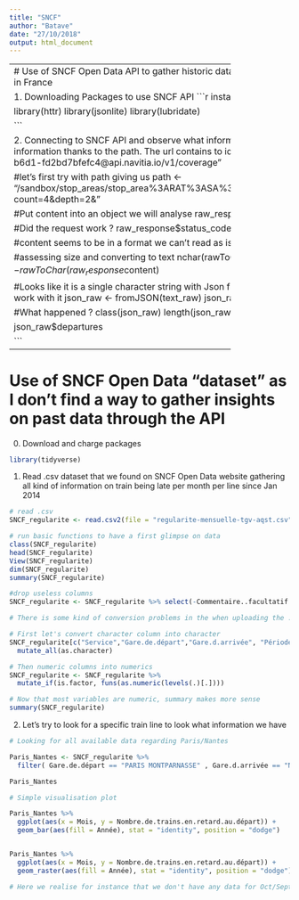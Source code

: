 ```yaml
---
title: "SNCF"
author: "Batave"
date: "27/10/2018"
output: html_document
---
```


--------------------------------------------------------
# Use of SNCF Open Data API to gather historic data on SNCF trains schedules (real and planned) in France


1. Downloading Packages to use SNCF API
```r

install.packages(c("httr","jsonlite", "lubridate"))

library(httr)
library(jsonlite)
library(lubridate)


```


2. Connecting to SNCF API and observe what information we are collecting
```r

#Access the right information thanks to the path. The url contains to id key.
url <- "https://6835ac93-272b-4bae-b6d1-fd2bd7bfefc4@api.navitia.io/v1/coverage"

#let's first try with path giving us   
path <- "/sandbox/stop_areas/stop_area%3ARAT%3ASA%3ABASTI/lines/line%3ARAT%3AM5/departures?count=4&depth=2&"

#Put content into an object we will analyse
raw_response <- GET(url = paste(url,path, sep = ""))

#Did the request work ?
raw_response$status_code

#content seems to be in a format we can't read as is
head(raw_response$content)

#assessing size and converting to text
nchar(rawToChar(raw_response$content))
text_raw <- rawToChar(raw_response$content)

#Looks like it is a single character string with Json file a Json file in it, so let's parse it so that R can work with it
json_raw <- fromJSON(text_raw)
json_raw

#What happened ? 
class(json_raw)
length(json_raw)

json_raw$departures

```

--------------------------------------------------------
# Use of SNCF Open Data "dataset" as I don't find a way to gather insights on past data through the API

0. Download and charge packages

```r

library(tidyverse)

```



1. Read .csv dataset that we found on SNCF Open Data website gathering all kind of information on train being late per month per line since Jan 2014

```r

# read .csv
SNCF_regularite <- read.csv2(file = "regularite-mensuelle-tgv-aqst.csv")

# run basic functions to have a first glimpse on data
class(SNCF_regularite)
head(SNCF_regularite)
View(SNCF_regularite)
dim(SNCF_regularite)
summary(SNCF_regularite)

#drop useless columns
SNCF_regularite <- SNCF_regularite %>% select(-Commentaire..facultatif..annulations, -Commentaire..facultatif..retards.au.départ, -Commentaire..facultatif..retards.à.l.arrivée)

# There is some kind of conversion problems in the when uploading the .csv, most numbers are under the factor format and the factor formatting is messing with ability to order numbers. Let's convert them as character, then numerical.

# First let's convert character column into character
SNCF_regularite[c("Service","Gare.de.départ","Gare.d.arrivée", "Période")] <- SNCF_regularite[c("Service","Gare.de.départ","Gare.d.arrivée", "Période")] %>% 
  mutate_all(as.character)

# Then numeric columns into numerics
SNCF_regularite <- SNCF_regularite %>% 
  mutate_if(is.factor, funs(as.numeric(levels(.)[.])))

# Now that most variables are numeric, summary makes more sense
summary(SNCF_regularite)

```

2. Let's try to look for a specific train line to look what information we have

```r

# Looking for all available data regarding Paris/Nantes

Paris_Nantes <- SNCF_regularite %>% 
  filter( Gare.de.départ == "PARIS MONTPARNASSE" , Gare.d.arrivée == "NANTES")

Paris_Nantes

# Simple visualisation plot

Paris_Nantes %>% 
  ggplot(aes(x = Mois, y = Nombre.de.trains.en.retard.au.départ)) +
  geom_bar(aes(fill = Année), stat = "identity", position = "dodge")


Paris_Nantes %>% 
  ggplot(aes(x = Mois, y = Nombre.de.trains.en.retard.au.départ)) +
  geom_raster(aes(fill = Année), stat = "identity", position = "dodge")

# Here we realise for instance that we don't have any data for Oct/Sept 2015 and Oct-Dec 2018 for Paris-Nantes



```



